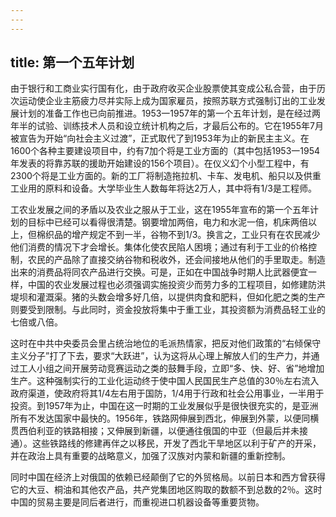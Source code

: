 ```yaml
---
---
---
```

title: 第一个五年计划
---



由于银行和工商业实行国有化，由于政府收买企业股票使其变成公私合营，由于历次运动使企业主筋疲力尽并实际上成为国家雇员，按照苏联方式强制订出的工业发展计划的准备工作也已向前推进。1953一1957年的第一个五年计划，是在经过两年半的试验、训练技术人员和设立统计机构之后，才最后公布的。它在1955年7月被宣告为开始“向社会主义过渡”，正式取代了到1953年为止的新民主主义。在1600个各种主要建设项目中，约有7加个将是工业方面的（其中包括1953一1954年发表的将靠苏联的援助开始建设的156个项目）。在仪义幻个小型工程中，有2300个将是工业方面的。新的工厂将制造拖拉机、卡车、发电机、船只以及供重工业用的原料和设备。大学毕业生人数每年将达2万人，其中将有1/3是工程师。

工农业发展之间的矛盾以及农业之服从于工业，这在1955年宣布的第一个五年计划的目标中已经可以看得很清楚。钢要增加两倍，电力和水泥一倍，机床两倍以上，但棉织品的增产规定不到一半，谷物不到1/3。换言之，工业只有在农民减少他们消费的情况下才会增长。集体化使农民陷人困境；通过有利于工业的价格控制，农民的产品除了直接交纳谷物和税收外，还会间接地从他们的手里取走。制造出来的消费品将同农产品进行交换。可是，正如在中国战争时期人比武器便宜一样，中国的农业发展过程也必须强调实施投资少而劳力多的工程项目，如修建防洪堤坝和灌溉渠。猪的头数会增多好几倍，以提供肉食和肥料，但如化肥之类的生产则要受到限制。与此同时，资金投放将集中于重工业，其投资额为消费品轻工业的七倍或八倍。

这时在中共中央委员会里占统治地位的毛派热情家，把反对他们政策的“右倾保守主义分子”打了下去，要求“大跃进”，认为这将从心理上解放人们的生产力，并通过工人小组之间开展劳动竞赛运动之类的鼓舞手段，立即“多、快、好、省”地增加生产。这种强制实行的工业化运动终于使中国人民国民生产总值的30％左右流入政府渠道，使政府将其1/4左右用于国防，1/4用于行政和社会公用事业，一半用于投资。到1957年为止，中国在这一时期的工业发展似乎是很快很充实的，是亚洲所有不发达国家中最快的。1956年，铁路网伸展到西北，伸展到外蒙，以便同横贯西伯利亚的铁路相接；又伸展到新疆，以便通往俄国的中亚（但最后并未接通）。这些铁路线的修建再伴之以移民，开发了西北干旱地区以利于矿产的开采，并在政治上具有重要的战略意义，加强了汉族对内蒙和新疆的重新控制。

同时中国在经济上对俄国的依赖已经颠倒了它的外贸格局。以前日本和西方曾获得它的大豆、桐油和其他农产品，共产党集团地区购取的数额不到总数的2％。这时中国的贸易主要是同后者进行，而重视进口机器设备等重要货物。